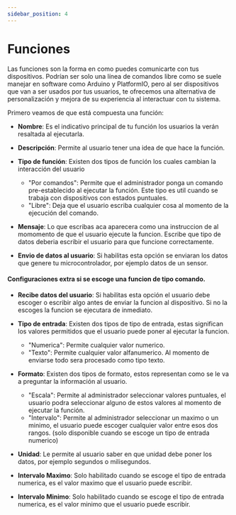 ```yaml
---
sidebar_position: 4
---
```


# Funciones

Las funciones son la forma en como puedes comunicarte con tus dispositivos. Podrían ser solo una línea de comandos libre como se suele manejar en software como Arduino y PlatformIO, pero al ser dispositivos que van a ser usados por tus usuarios, te ofrecemos una alternativa de personalización y mejora de su experiencia al interactuar con tu sistema.

Primero veamos de que está compuesta una función:

- **Nombre**: Es el indicativo principal de tu función los usuarios la verán resaltada al ejecutarla.

- **Descripción**: Permite al usuario tener una idea de que hace la función.

- **Tipo de función**: Existen dos tipos de función los cuales cambian la interacción del usuario

  - "Por comandos": Permite que el administrador ponga un comando pre-establecido al ejecutar la función. Este tipo es util cuando se trabaja con dispositivos con estados puntuales.
  - "Libre": Deja que el usuario escriba cualquier cosa al momento de la ejecución del comando.

- **Mensaje**: Lo que escribas aca aparecera como una instruccion de al momomento de que el usuario ejecute la funcion. Escribe que tipo de datos deberia escribir el usuario para que funcione correctamente.

- **Envio de datos al usuario**: Si habilitas esta opción se enviaran los datos que genere tu microcontrolador, por ejemplo datos de un sensor.

#### Configuraciones extra si se escoge una funcion de tipo comando.

- **Recibe datos del usuario**: Si habilitas esta opción el usuario debe escoger o escribir algo antes de enviar la funcion al dispositivo. Si no la escoges la funcion se ejecutara de inmediato.

- **Tipo de entrada**: Existen dos tipos de tipo de entrada, estas significan los valores permitidos que el usuario puede poner al ejecutar la funcion.

  - "Numerica": Permite cualquier valor numerico.
  - "Texto": Permite cualquier valor alfanumerico. Al momento de enviarse todo sera procesado como tipo texto.

- **Formato**: Existen dos tipos de formato, estos representan como se le va a preguntar la información al usuario.

  - "Escala": Permite al administrador seleccionar valores puntuales, el usuario podra seleccionar alguno de estos valores al momento de ejecutar la función.
  - "Intervalo": Permite al administrador seleccionar un maximo o un minimo, el usuario puede escoger cualquier valor entre esos dos rangos. (solo disponible cuando se escoge un tipo de entrada numerico)

- **Unidad**: Le permite al usuario saber en que unidad debe poner los datos, por ejemplo segundos o milisegundos.

- **Intervalo Maximo**: Solo habilitado cuando se escoge el tipo de entrada numerica, es el valor maximo que el usuario puede escribir.
- **Intervalo Minimo**: Solo habilitado cuando se escoge el tipo de entrada numerica, es el valor minimo que el usuario puede escribir.
